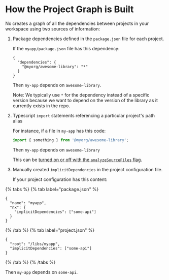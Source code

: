 # How the Project Graph is Built

Nx creates a graph of all the dependencies between projects in your workspace using two sources of information:

1. Package dependencies defined in the `package.json` file for each project.

   If the `myapp/package.json` file has this dependency:

   ```jsonc {% fileName="myapp/package.json"%}
   {
     "dependencies": {
       "@myorg/awesome-library": "*"
     }
   }
   ```

   Then `my-app` depends on `awesome-library`.

   Note: We typically use `*` for the dependency instead of a specific version because we want to depend on the version of the library as it currently exists in the repo.

2. Typescript `import` statements referencing a particular project's path alias

   For instance, if a file in `my-app` has this code:

   ```typescript
   import { something } from '@myorg/awesome-library';
   ```

   Then `my-app` depends on `awesome-library`

   This can be [turned on or off with the `analyzeSourceFiles` flag](../../recipes/other/analyze-source-files).

3. Manually created `implicitDependencies` in the project configuration file.

   If your project configuration has this content:

{% tabs %}
{% tab label="package.json" %}

```jsonc {% fileName="package.json"%}
{
  "name": "myapp",
  "nx": {
    "implicitDependencies": ["some-api"]
  }
}
```

{% /tab %}
{% tab label="project.json" %}

```jsonc {% fileName="project.json"%}
{
  "root": "/libs/myapp",
  "implicitDependencies": ["some-api"]
}
```

{% /tab %}
{% /tabs %}

Then `my-app` depends on `some-api`.
